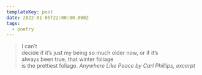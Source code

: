 ```yaml
---
templateKey: post
date: 2022-01-05T22:00:00.000Z
tags:
  - poetry
---
```

> I can’t<br/>
> decide if it’s just my being so much older now, or if it’s<br/>
> always been true, that winter foliage<br/>
> is the prettiest foliage.
> <cite>Anywhere Like Peace by Carl Phillips, excerpt</cite>

